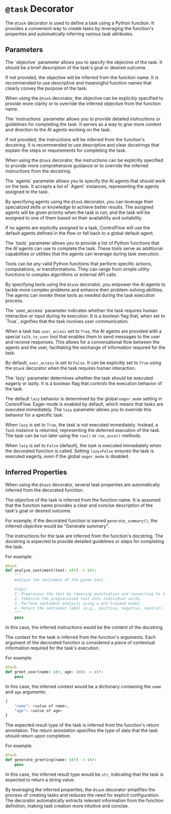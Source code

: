# `@task` Decorator

The `@task` decorator is used to define a task using a Python function. It provides a convenient way to create tasks by leveraging the function's properties and automatically inferring various task attributes.

## Parameters

<ParamField path="objective" type="str">
The `objective` parameter allows you to specify the objective of the task. It should be a brief description of the task's goal or desired outcome.

If not provided, the objective will be inferred from the function name. It is recommended to use descriptive and meaningful function names that clearly convey the purpose of the task.

When using the `@task` decorator, the objective can be explicitly specified to provide more clarity or to override the inferred objective from the function name.
</ParamField>

<ParamField path="instructions" type="str">
The `instructions` parameter allows you to provide detailed instructions or guidelines for completing the task. It serves as a way to give more context and direction to the AI agents working on the task.

If not provided, the instructions will be inferred from the function's docstring. It is recommended to use descriptive and clear docstrings that explain the steps or requirements for completing the task.

When using the `@task` decorator, the instructions can be explicitly specified to provide more comprehensive guidance or to override the inferred instructions from the docstring.
</ParamField>

<ParamField path="agents" type="list[Agent]">
The `agents` parameter allows you to specify the AI agents that should work on the task. It accepts a list of `Agent` instances, representing the agents assigned to the task.

By specifying agents using the `@task` decorator, you can leverage their specialized skills or knowledge to achieve better results. The assigned agents will be given priority when the task is run, and the task will be assigned to one of them based on their availability and suitability.

If no agents are explicitly assigned to a task, ControlFlow will use the default agents defined in the flow or fall back to a global default agent.
</ParamField>

<ParamField path="tools" type="list[Callable]">
The `tools` parameter allows you to provide a list of Python functions that the AI agents can use to complete the task. These tools serve as additional capabilities or utilities that the agents can leverage during task execution.

Tools can be any valid Python functions that perform specific actions, computations, or transformations. They can range from simple utility functions to complex algorithms or external API calls.

By specifying tools using the `@task` decorator, you empower the AI agents to tackle more complex problems and enhance their problem-solving abilities. The agents can invoke these tools as needed during the task execution process.
</ParamField>

<ParamField path="user_access" type="bool">
The `user_access` parameter indicates whether the task requires human interaction or input during its execution. It is a boolean flag that, when set to `True`, signifies that the task involves user communication.

When a task has `user_access` set to `True`, the AI agents are provided with a special `talk_to_user` tool that enables them to send messages to the user and receive responses. This allows for a conversational flow between the agents and the user, facilitating the exchange of information required for the task.

By default, `user_access` is set to `False`. It can be explicitly set to `True` using the `@task` decorator when the task requires human interaction.
</ParamField>

<ParamField path="lazy" type="bool">
The `lazy` parameter determines whether the task should be executed eagerly or lazily. It is a boolean flag that controls the execution behavior of the task.

The default `lazy` behavior is determined by the global `eager_mode` setting in ControlFlow. Eager mode is enabled by default, which means that tasks are executed immediately. The `lazy` parameter allows you to override this behavior for a specific task.

When `lazy` is set to `True`, the task is not executed immediately. Instead, a `Task` instance is returned, representing the deferred execution of the task. The task can be run later using the `run()` or `run_once()` methods.

When `lazy` is set to `False` (default), the task is executed immediately when the decorated function is called. Setting `lazy=False` ensures the task is executed eagerly, even if the global `eager_mode` is disabled.
</ParamField>

## Inferred Properties

When using the `@task` decorator, several task properties are automatically inferred from the decorated function:

<ParamField path="objective" type="str">
The objective of the task is inferred from the function name. It is assumed that the function name provides a clear and concise description of the task's goal or desired outcome.

For example, if the decorated function is named `generate_summary()`, the inferred objective would be "Generate summary".
</ParamField>

<ParamField path="instructions" type="str">
The instructions for the task are inferred from the function's docstring. The docstring is expected to provide detailed guidelines or steps for completing the task.

For example:
```python
@task
def analyze_sentiment(text: str) -> str:
    """
    Analyze the sentiment of the given text.

    Steps:
    1. Preprocess the text by removing punctuation and converting to lowercase.
    2. Tokenize the preprocessed text into individual words.
    3. Perform sentiment analysis using a pre-trained model.
    4. Return the sentiment label (e.g., positive, negative, neutral).
    """
    pass
```

In this case, the inferred instructions would be the content of the docstring.
</ParamField>

<ParamField path="context" type="dict">
The context for the task is inferred from the function's arguments. Each argument of the decorated function is considered a piece of contextual information required for the task's execution.

For example:
```python
@task
def greet_user(name: str, age: int) -> str:
    pass
```

In this case, the inferred context would be a dictionary containing the `name` and `age` arguments:
```python
{
    "name": <value of name>,
    "age": <value of age>
}
```
</ParamField>

<ParamField path="result_type" type="type">
The expected result type of the task is inferred from the function's return annotation. The return annotation specifies the type of data that the task should return upon completion.

For example:
```python
@task
def generate_greeting(name: str) -> str:
    pass
```

In this case, the inferred result type would be `str`, indicating that the task is expected to return a string value.
</ParamField>

By leveraging the inferred properties, the `@task` decorator simplifies the process of creating tasks and reduces the need for explicit configuration. The decorator automatically extracts relevant information from the function definition, making task creation more intuitive and concise.